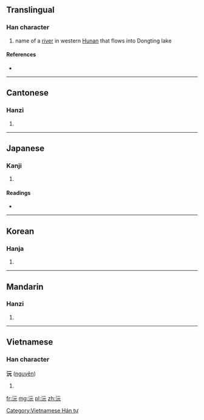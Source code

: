 {{also|源}}
==Translingual==

===Han character===
{{Han char|rn=85|rad=水|as=04|sn=7|four=3111<sub>1</sub>|canj=水一一山 (EMMU)}}

# name of a [[river]] in western [[Hunan]] that flows into Dongting lake

====References====
* {{Han ref|kx=0610.020|dkj=17186|dj=1002.120|hdz=31558.030|uh=6C85|ud=27781|bh=A84A|bd=43082}}

----

==Cantonese==

===Hanzi===
{{yue-hanzi|jyut=|y=yun4}}

# {{defn|lang=yue|sort=水04}}

----

==Japanese==

===Kanji===
{{ja-kanji|grade=|rs=水04}}

# {{defn|lang=ja|sort=水04}}

====Readings====
* {{ja-readings|on=[[げん]] (gen)|kun=[[みなもと]] (minamoto)}}

----

==Korean==

===Hanja===
{{ko-hanja|hangeul=원|eumhun=|rv=won|mr=wŏn|y=wen}}

# {{defn|lang=ko|sort=水04}}

----

==Mandarin==

===Hanzi===
{{cmn-hanzi|pin=[[yuán]] ([[yuan2]])|wg=yüan<sup>2</sup>}}

# {{defn|lang=cmn|sort=水04}}

----

==Vietnamese==

===Han character===
'''沅''' ([[nguyên]])

# {{defn|Vietnamese}}

[[Category:Vietnamese Hán tự]]

[[fr:沅]]
[[mg:沅]]
[[pl:沅]]
[[zh:沅]]
